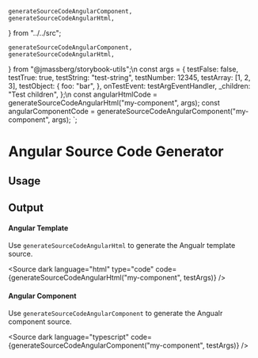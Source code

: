     generateSourceCodeAngularComponent,
    generateSourceCodeAngularHtml,
} from "../../src";

    generateSourceCodeAngularComponent,
    generateSourceCodeAngularHtml,
} from "@jmassberg/storybook-utils";\n
const args = {
    testFalse: false,
    testTrue: true,
    testString: "test-string",
    testNumber: 12345,
    testArray: [1, 2, 3],
    testObject: {
        foo: "bar",
    },
    onTestEvent: testArgEventHandler,
    _children: "Test children",
};\n
const angularHtmlCode = generateSourceCodeAngularHtml("my-component", args);
const angularComponentCode = generateSourceCodeAngularComponent("my-component", args);
`;

<Meta title="Code Generators/Angular" />

# Angular Source Code Generator

## Usage

<Source code={usageExample} />

## Output

#### Angular Template

Use `generateSourceCodeAngularHtml` to generate the Angualr template source.

<Source
    dark
    language="html"
    type="code"
    code={generateSourceCodeAngularHtml("my-component", testArgs)}
/>

#### Angular Component

Use `generateSourceCodeAngularComponent` to generate the Angualr component source.

<Source
    dark
    language="typescript"
    code={generateSourceCodeAngularComponent("my-component", testArgs)}
/>
